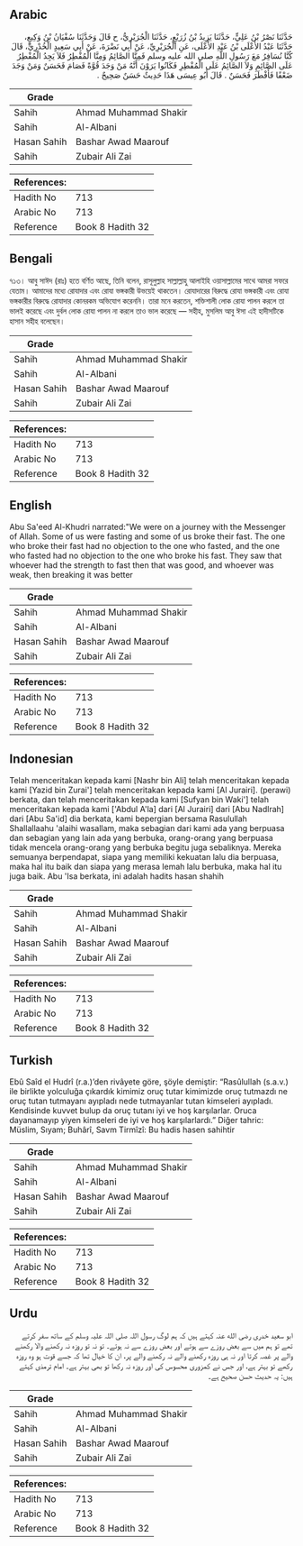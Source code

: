 ## Arabic


<div dir="rtl" lang="ar" style={{fontSize:'larger',backgroundColor:'#f8f9fa',padding:20}}>
حَدَّثَنَا نَصْرُ بْنُ عَلِيٍّ، حَدَّثَنَا يَزِيدُ بْنُ زُرَيْعٍ، حَدَّثَنَا الْجُرَيْرِيُّ، ح قَالَ وَحَدَّثَنَا سُفْيَانُ بْنُ وَكِيعٍ، حَدَّثَنَا عَبْدُ الأَعْلَى بْنُ عَبْدِ الأَعْلَى، عَنِ الْجُرَيْرِيِّ، عَنْ أَبِي نَضْرَةَ، عَنْ أَبِي سَعِيدٍ الْخُدْرِيِّ، قَالَ كُنَّا نُسَافِرُ مَعَ رَسُولِ اللَّهِ صلى الله عليه وسلم فَمِنَّا الصَّائِمُ وَمِنَّا الْمُفْطِرُ فَلاَ يَجِدُ الْمُفْطِرُ عَلَى الصَّائِمِ وَلاَ الصَّائِمُ عَلَى الْمُفْطِرِ فَكَانُوا يَرَوْنَ أَنَّهُ مَنْ وَجَدَ قُوَّةً فَصَامَ فَحَسَنٌ وَمَنْ وَجَدَ ضَعْفًا فَأَفْطَرَ فَحَسَنٌ ‏.‏ قَالَ أَبُو عِيسَى هَذَا حَدِيثٌ حَسَنٌ صَحِيحٌ ‏.‏
</div>
<div style={{backgroundColor:'#f8f9fa',padding:20, marginBottom: 10}}><table> <thead> <tr> <th>Grade</th> <th></th> </tr> </thead> <tbody> <tr><td>Sahih</td><td>Ahmad Muhammad Shakir</td></tr><tr><td>Sahih</td><td>Al-Albani</td></tr><tr><td>Hasan Sahih</td><td>Bashar Awad Maarouf</td></tr><tr><td>Sahih</td><td>Zubair Ali Zai</td></tr></tbody></table><table> <thead> <tr> <th>References:</th> <th></th> </tr> </thead> <tbody><tr><td>Hadith No</td><td>713</td></tr><tr><td>Arabic No</td><td>713</td></tr><tr><td>Reference</td><td>Book 8 Hadith 32</td></tr></tbody></table></div>

## Bengali


<div dir="ltr" lang="bn" style={{fontSize:'larger',backgroundColor:'#f8f9fa',padding:20}}>
৭১৩। আবু সাঈদ (রাঃ) হতে বর্ণিত আছে, তিনি বলেন, রাসূলুল্লাহ সাল্লাল্লাহু আলাইহি ওয়াসাল্লামের সাথে আমরা সফরে যেতাম। আমাদের মধ্যে রোযাদার এবং রোযা ভঙ্গকারী উভয়েই থাকতেন। রোযাদারের বিরুদ্ধে রোযা ভঙ্গকারী এবং রোযা ভঙ্গকারীর বিরুদ্ধে রোযাদার কোনরকম অভিযোগ করেননি। তারা মনে করতেন, শক্তিশালী লোক রোযা পালন করলে তা ভালই করেছে এবং দুর্বল লোক রোযা পালন না করলে তাও ভাল করেছে — সহীহ, মুসলিম আবু ঈসা এই হাদীসটিকে হাসান সহীহ বলেছেন।
</div>
<div style={{backgroundColor:'#f8f9fa',padding:20, marginBottom: 10}}><table> <thead> <tr> <th>Grade</th> <th></th> </tr> </thead> <tbody> <tr><td>Sahih</td><td>Ahmad Muhammad Shakir</td></tr><tr><td>Sahih</td><td>Al-Albani</td></tr><tr><td>Hasan Sahih</td><td>Bashar Awad Maarouf</td></tr><tr><td>Sahih</td><td>Zubair Ali Zai</td></tr></tbody></table><table> <thead> <tr> <th>References:</th> <th></th> </tr> </thead> <tbody><tr><td>Hadith No</td><td>713</td></tr><tr><td>Arabic No</td><td>713</td></tr><tr><td>Reference</td><td>Book 8 Hadith 32</td></tr></tbody></table></div>

## English


<div dir="ltr" lang="en" style={{fontSize:'larger',backgroundColor:'#f8f9fa',padding:20}}>
Abu Sa'eed Al-Khudri narrated:"We were on a journey with the Messenger of Allah. Some of us were fasting and some of us broke their fast. The one who broke their fast had no objection to the one who fasted, and the one who fasted had no objection to the one who broke his fast. They saw that whoever had the strength to fast then that was good, and whoever was weak, then breaking it was better
</div>
<div style={{backgroundColor:'#f8f9fa',padding:20, marginBottom: 10}}><table> <thead> <tr> <th>Grade</th> <th></th> </tr> </thead> <tbody> <tr><td>Sahih</td><td>Ahmad Muhammad Shakir</td></tr><tr><td>Sahih</td><td>Al-Albani</td></tr><tr><td>Hasan Sahih</td><td>Bashar Awad Maarouf</td></tr><tr><td>Sahih</td><td>Zubair Ali Zai</td></tr></tbody></table><table> <thead> <tr> <th>References:</th> <th></th> </tr> </thead> <tbody><tr><td>Hadith No</td><td>713</td></tr><tr><td>Arabic No</td><td>713</td></tr><tr><td>Reference</td><td>Book 8 Hadith 32</td></tr></tbody></table></div>

## Indonesian


<div dir="ltr" lang="id" style={{fontSize:'larger',backgroundColor:'#f8f9fa',padding:20}}>
Telah menceritakan kepada kami [Nashr bin Ali] telah menceritakan kepada kami [Yazid bin Zurai'] telah menceritakan kepada kami [Al Jurairi]. (perawi) berkata, dan telah menceritakan kepada kami [Sufyan bin Waki'] telah menceritakan kepada kami ['Abdul A'la] dari [Al Jurairi] dari [Abu Nadlrah] dari [Abu Sa'id] dia berkata, kami bepergian bersama Rasulullah Shallallaahu 'alaihi wasallam, maka sebagian dari kami ada yang berpuasa dan sebagian yang lain ada yang berbuka, orang-orang yang berpuasa tidak mencela orang-orang yang berbuka begitu juga sebaliknya. Mereka semuanya berpendapat, siapa yang memiliki kekuatan lalu dia berpuasa, maka hal itu baik dan siapa yang merasa lemah lalu berbuka, maka hal itu juga baik. Abu 'Isa berkata, ini adalah hadits hasan shahih
</div>
<div style={{backgroundColor:'#f8f9fa',padding:20, marginBottom: 10}}><table> <thead> <tr> <th>Grade</th> <th></th> </tr> </thead> <tbody> <tr><td>Sahih</td><td>Ahmad Muhammad Shakir</td></tr><tr><td>Sahih</td><td>Al-Albani</td></tr><tr><td>Hasan Sahih</td><td>Bashar Awad Maarouf</td></tr><tr><td>Sahih</td><td>Zubair Ali Zai</td></tr></tbody></table><table> <thead> <tr> <th>References:</th> <th></th> </tr> </thead> <tbody><tr><td>Hadith No</td><td>713</td></tr><tr><td>Arabic No</td><td>713</td></tr><tr><td>Reference</td><td>Book 8 Hadith 32</td></tr></tbody></table></div>

## Turkish


<div dir="ltr" lang="tr" style={{fontSize:'larger',backgroundColor:'#f8f9fa',padding:20}}>
Ebû Saîd el Hudrî (r.a.)’den rivâyete göre, şöyle demiştir: “Rasûlullah (s.a.v.) ile birlikte yolculuğa çıkardık kimimiz oruç tutar kimimizde oruç tutmazdı ne oruç tutan tutmayanı ayıpladı nede tutmayanlar tutan kimseleri ayıpladı. Kendisinde kuvvet bulup da oruç tutanı iyi ve hoş karşılarlar. Oruca dayanamayıp yiyen kimseleri de iyi ve hoş karşılarlardı.” Diğer tahric: Müslim, Sıyam; Buhârî, Savm Tirmîzî: Bu hadis hasen sahihtir
</div>
<div style={{backgroundColor:'#f8f9fa',padding:20, marginBottom: 10}}><table> <thead> <tr> <th>Grade</th> <th></th> </tr> </thead> <tbody> <tr><td>Sahih</td><td>Ahmad Muhammad Shakir</td></tr><tr><td>Sahih</td><td>Al-Albani</td></tr><tr><td>Hasan Sahih</td><td>Bashar Awad Maarouf</td></tr><tr><td>Sahih</td><td>Zubair Ali Zai</td></tr></tbody></table><table> <thead> <tr> <th>References:</th> <th></th> </tr> </thead> <tbody><tr><td>Hadith No</td><td>713</td></tr><tr><td>Arabic No</td><td>713</td></tr><tr><td>Reference</td><td>Book 8 Hadith 32</td></tr></tbody></table></div>

## Urdu


<div dir="rtl" lang="ur" style={{fontSize:'larger',backgroundColor:'#f8f9fa',padding:20}}>
ابو سعید خدری رضی الله عنہ کہتے ہیں کہ ہم لوگ رسول اللہ صلی اللہ علیہ وسلم کے ساتھ سفر کرتے تھے تو ہم میں سے بعض روزے سے ہوتے اور بعض روزے سے نہ ہوتے۔ تو نہ تو روزہ نہ رکھنے والا رکھنے والے پر غصہ کرتا اور نہ ہی روزہ رکھنے والے نہ رکھنے والے پر، ان کا خیال تھا کہ جسے قوت ہو وہ روزہ رکھے تو بہتر ہے، اور جس نے کمزوری محسوس کی اور روزہ نہ رکھا تو بھی بہتر ہے۔ امام ترمذی کہتے ہیں: یہ حدیث حسن صحیح ہے۔
</div>
<div style={{backgroundColor:'#f8f9fa',padding:20, marginBottom: 10}}><table> <thead> <tr> <th>Grade</th> <th></th> </tr> </thead> <tbody> <tr><td>Sahih</td><td>Ahmad Muhammad Shakir</td></tr><tr><td>Sahih</td><td>Al-Albani</td></tr><tr><td>Hasan Sahih</td><td>Bashar Awad Maarouf</td></tr><tr><td>Sahih</td><td>Zubair Ali Zai</td></tr></tbody></table><table> <thead> <tr> <th>References:</th> <th></th> </tr> </thead> <tbody><tr><td>Hadith No</td><td>713</td></tr><tr><td>Arabic No</td><td>713</td></tr><tr><td>Reference</td><td>Book 8 Hadith 32</td></tr></tbody></table></div>